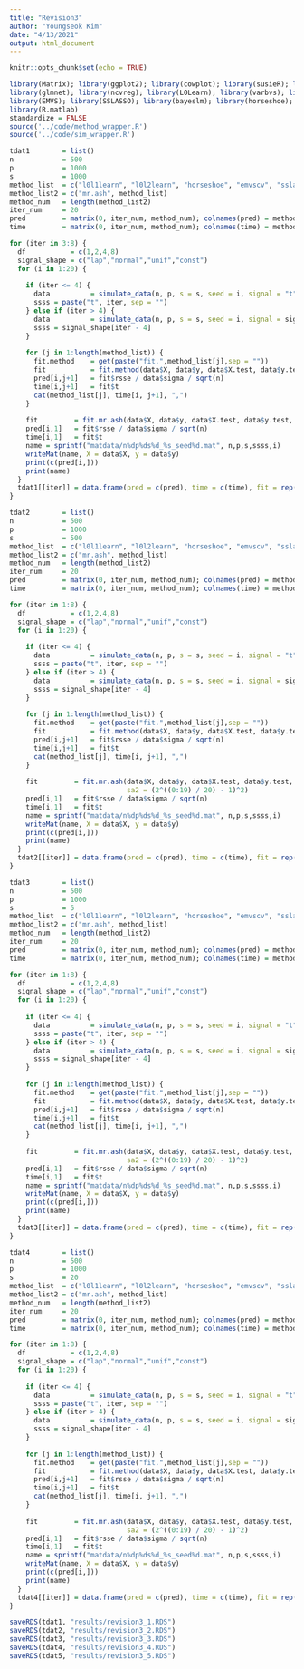 ```yaml
---
title: "Revision3"
author: "Youngseok Kim"
date: "4/13/2021"
output: html_document
---
```


```r
knitr::opts_chunk$set(echo = TRUE)
```

```r
library(Matrix); library(ggplot2); library(cowplot); library(susieR); library(BGLR);
library(glmnet); library(ncvreg); library(L0Learn); library(varbvs); library(mr.ash.alpha);
library(EMVS); library(SSLASSO); library(bayeslm); library(horseshoe);
library(R.matlab)
standardize = FALSE
source('../code/method_wrapper.R')
source('../code/sim_wrapper.R')
```

```r
tdat1        = list()
n            = 500
p            = 1000
s            = 1000
method_list  = c("l0l1learn", "l0l2learn", "horseshoe", "emvscv", "sslassocv", "bayeslm", "sslasso", "emvs")
method_list2 = c("mr.ash", method_list)
method_num   = length(method_list2)
iter_num     = 20
pred         = matrix(0, iter_num, method_num); colnames(pred) = method_list2
time         = matrix(0, iter_num, method_num); colnames(time) = method_list2

for (iter in 3:8) {
  df           = c(1,2,4,8)
  signal_shape = c("lap","normal","unif","const")
  for (i in 1:20) {
    
    if (iter <= 4) {
      data          = simulate_data(n, p, s = s, seed = i, signal = "t", df = df[iter], pve = 0.5)
      ssss = paste("t", iter, sep = "")
    } else if (iter > 4) {
      data          = simulate_data(n, p, s = s, seed = i, signal = signal_shape[iter - 4], pve = 0.5)
      ssss = signal_shape[iter - 4]
    }
  
    for (j in 1:length(method_list)) {
      fit.method    = get(paste("fit.",method_list[j],sep = ""))
      fit           = fit.method(data$X, data$y, data$X.test, data$y.test, seed = i)
      pred[i,j+1]   = fit$rsse / data$sigma / sqrt(n)
      time[i,j+1]   = fit$t
      cat(method_list[j], time[i, j+1], ",")
    }
   
    fit         = fit.mr.ash(data$X, data$y, data$X.test, data$y.test, seed = i, sa2 = (2^((0:19) / 20) - 1)^2)
    pred[i,1]   = fit$rsse / data$sigma / sqrt(n)
    time[i,1]   = fit$t
    name = sprintf("matdata/n%dp%ds%d_%s_seed%d.mat", n,p,s,ssss,i)
    writeMat(name, X = data$X, y = data$y)
    print(c(pred[i,]))
    print(name)
  }
  tdat1[[iter]] = data.frame(pred = c(pred), time = c(time), fit = rep(method_list2, each = 20))
}
```

```r
tdat2        = list()
n            = 500
p            = 1000
s            = 500
method_list  = c("l0l1learn", "l0l2learn", "horseshoe", "emvscv", "sslassocv", "bayeslm", "sslasso", "emvs")
method_list2 = c("mr.ash", method_list)
method_num   = length(method_list2)
iter_num     = 20
pred         = matrix(0, iter_num, method_num); colnames(pred) = method_list2
time         = matrix(0, iter_num, method_num); colnames(time) = method_list2

for (iter in 1:8) {
  df           = c(1,2,4,8)
  signal_shape = c("lap","normal","unif","const")
  for (i in 1:20) {
    
    if (iter <= 4) {
      data          = simulate_data(n, p, s = s, seed = i, signal = "t", df = df[iter], pve = 0.5)
      ssss = paste("t", iter, sep = "")
    } else if (iter > 4) {
      data          = simulate_data(n, p, s = s, seed = i, signal = signal_shape[iter - 4], pve = 0.5)
      ssss = signal_shape[iter - 4]
    }
  
    for (j in 1:length(method_list)) {
      fit.method    = get(paste("fit.",method_list[j],sep = ""))
      fit           = fit.method(data$X, data$y, data$X.test, data$y.test, seed = i)
      pred[i,j+1]   = fit$rsse / data$sigma / sqrt(n)
      time[i,j+1]   = fit$t
      cat(method_list[j], time[i, j+1], ",")
    }
   
    fit         = fit.mr.ash(data$X, data$y, data$X.test, data$y.test, seed = i,
                             sa2 = (2^((0:19) / 20) - 1)^2)
    pred[i,1]   = fit$rsse / data$sigma / sqrt(n)
    time[i,1]   = fit$t
    name = sprintf("matdata/n%dp%ds%d_%s_seed%d.mat", n,p,s,ssss,i)
    writeMat(name, X = data$X, y = data$y)
    print(c(pred[i,]))
    print(name)
  }
  tdat2[[iter]] = data.frame(pred = c(pred), time = c(time), fit = rep(method_list2, each = 20))
}
```

```r
tdat3        = list()
n            = 500
p            = 1000
s            = 5
method_list  = c("l0l1learn", "l0l2learn", "horseshoe", "emvscv", "sslassocv", "bayeslm", "sslasso", "emvs")
method_list2 = c("mr.ash", method_list)
method_num   = length(method_list2)
iter_num     = 20
pred         = matrix(0, iter_num, method_num); colnames(pred) = method_list2
time         = matrix(0, iter_num, method_num); colnames(time) = method_list2

for (iter in 1:8) {
  df           = c(1,2,4,8)
  signal_shape = c("lap","normal","unif","const")
  for (i in 1:20) {
    
    if (iter <= 4) {
      data          = simulate_data(n, p, s = s, seed = i, signal = "t", df = df[iter], pve = 0.5)
      ssss = paste("t", iter, sep = "")
    } else if (iter > 4) {
      data          = simulate_data(n, p, s = s, seed = i, signal = signal_shape[iter - 4], pve = 0.5)
      ssss = signal_shape[iter - 4]
    }
  
    for (j in 1:length(method_list)) {
      fit.method    = get(paste("fit.",method_list[j],sep = ""))
      fit           = fit.method(data$X, data$y, data$X.test, data$y.test, seed = i)
      pred[i,j+1]   = fit$rsse / data$sigma / sqrt(n)
      time[i,j+1]   = fit$t
      cat(method_list[j], time[i, j+1], ",")
    }
   
    fit         = fit.mr.ash(data$X, data$y, data$X.test, data$y.test, seed = i,
                             sa2 = (2^((0:19) / 20) - 1)^2)
    pred[i,1]   = fit$rsse / data$sigma / sqrt(n)
    time[i,1]   = fit$t
    name = sprintf("matdata/n%dp%ds%d_%s_seed%d.mat", n,p,s,ssss,i)
    writeMat(name, X = data$X, y = data$y)
    print(c(pred[i,]))
    print(name)
  }
  tdat3[[iter]] = data.frame(pred = c(pred), time = c(time), fit = rep(method_list2, each = 20))
}
```

```r
tdat4        = list()
n            = 500
p            = 1000
s            = 20
method_list  = c("l0l1learn", "l0l2learn", "horseshoe", "emvscv", "sslassocv", "bayeslm", "sslasso", "emvs")
method_list2 = c("mr.ash", method_list)
method_num   = length(method_list2)
iter_num     = 20
pred         = matrix(0, iter_num, method_num); colnames(pred) = method_list2
time         = matrix(0, iter_num, method_num); colnames(time) = method_list2

for (iter in 1:8) {
  df           = c(1,2,4,8)
  signal_shape = c("lap","normal","unif","const")
  for (i in 1:20) {
    
    if (iter <= 4) {
      data          = simulate_data(n, p, s = s, seed = i, signal = "t", df = df[iter], pve = 0.5)
      ssss = paste("t", iter, sep = "")
    } else if (iter > 4) {
      data          = simulate_data(n, p, s = s, seed = i, signal = signal_shape[iter - 4], pve = 0.5)
      ssss = signal_shape[iter - 4]
    }
  
    for (j in 1:length(method_list)) {
      fit.method    = get(paste("fit.",method_list[j],sep = ""))
      fit           = fit.method(data$X, data$y, data$X.test, data$y.test, seed = i)
      pred[i,j+1]   = fit$rsse / data$sigma / sqrt(n)
      time[i,j+1]   = fit$t
      cat(method_list[j], time[i, j+1], ",")
    }
   
    fit         = fit.mr.ash(data$X, data$y, data$X.test, data$y.test, seed = i,
                             sa2 = (2^((0:19) / 20) - 1)^2)
    pred[i,1]   = fit$rsse / data$sigma / sqrt(n)
    time[i,1]   = fit$t
    name = sprintf("matdata/n%dp%ds%d_%s_seed%d.mat", n,p,s,ssss,i)
    writeMat(name, X = data$X, y = data$y)
    print(c(pred[i,]))
    print(name)
  }
  tdat4[[iter]] = data.frame(pred = c(pred), time = c(time), fit = rep(method_list2, each = 20))
}
```

```r
saveRDS(tdat1, "results/revision3_1.RDS")
saveRDS(tdat2, "results/revision3_2.RDS")
saveRDS(tdat3, "results/revision3_3.RDS")
saveRDS(tdat4, "results/revision3_4.RDS")
saveRDS(tdat5, "results/revision3_5.RDS")
```